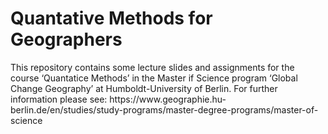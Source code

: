 # Quantative Methods for Geographers

This repository contains some lecture slides and assignments for the course 'Quantatice Methods' in the Master if Science program 'Global Change Geography' at Humboldt-University of Berlin. For further information please see: https://www.geographie.hu-berlin.de/en/studies/study-programs/master-degree-programs/master-of-science